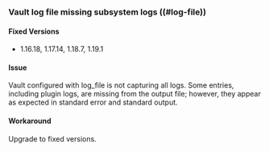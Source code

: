 ### Vault log file missing subsystem logs ((#log-file))

#### Fixed Versions
- 1.16.18, 1.17.14, 1.18.7, 1.19.1

#### Issue
Vault configured with log_file is not capturing all logs. Some entries, 
including plugin logs, are missing from the output file; however, 
they appear as expected in standard error and standard output.

#### Workaround
Upgrade to fixed versions.